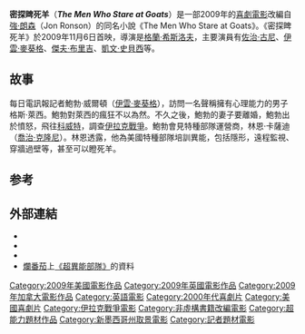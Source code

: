 {{noteTA
|T=zh-hans:以眼杀人;zh-hk:密探睥死羊;zh-tw:超異能部隊;
|G1=Show
|1=zh-hans:以眼杀人;zh-hk:密探睥死羊;zh-tw:超異能部隊;
|6=zh-hans:强·朗森;zh-hk:鍾·朗臣;zh-tw:強·朗森;
|7=zh-hans:葛兰·海斯洛夫;zh-hk:格蘭·希斯洛夫;zh-tw:葛蘭·海斯洛夫;
}}
{{Infobox film
| name           = 超異能部隊
| original_name  = {{lang|en|''The Men Who Stare at Goats''}}
| image          = The Men Who Stare at Goats poster.jpg
| image_size     = 
| caption        = 電影海報
| alt            = 
| director       = [[葛蘭·海斯洛夫|葛蘭·海斯洛夫]]
| writer         = [[彼得·史卓翰|彼得·史卓翰]] {{small|（劇本）}}<br />[[強·朗森|強·朗森]]  {{small|（原著）}}
| producer       = Paul Lister<br />[[喬治·克隆尼|喬治·克隆尼]]<br />Grant Heslov
| starring       = [[喬治·克隆尼|喬治·克隆尼]]<br />[[伊旺·麥奎格|伊旺·麥奎格]]<br />[[傑夫·布里吉|傑夫·布里吉]]<br />[[凱文·史貝西|凱文·史貝西]]
| music          = [[洛夫·肯特|洛夫·肯特]]
| cinematography = [[勞勃·艾斯威特|勞勃·艾斯威特]]
| editing        = Tatiana S. Riegel
| studio         = 
| distributor    = [[序曲影業|序曲影業]] <br />Momentum Pictures 
| released       = 2009年9月11日 <br />{{small|([[多倫多國際影展|2009多倫多國際影展]])}}<br />2009年11月6日
| runtime        = 94分鐘
| country        = {{美國電影產地}}<br />{{英國电影}}
| language       = [[英語|英語]]
| budget         = $24百萬<ref>{{citeweb| url=http://latimesblogs.latimes.com/entertainmentnewsbuzz/2009/11/movie-projector-holiday-season-kicks-off-with-disneys-pricey-christmas-carol.html | title=Movie projector: Holiday season kicks off with Disney's pricey 'Christmas Carol' | author=Fritz, Ben  | work=[[Los_Angeles_Times|Los Angeles Times]] | date=2009-11-05}}</ref>
| gross          =$48,020,838<ref>{{citeweb|url=http://www.the-numbers.com/movies/2009/MGOAT.php|title=Movie The Men Who Stare at Goats - Box Office Data|publisher=The-Numbers|accessdate=2009-12-29}}</ref>
}}
'''密探睥死羊'''（'''''The Men Who Stare at Goats'''''）是一部2009年的[[喜劇電影|喜劇電影]]改編自[[強·朗森|強·朗森]]（Jon Ronson）的同名小說《The Men Who Stare at Goats》。《密探睥死羊》於2009年11月6日首映，導演是[[格蘭·希斯洛夫|格蘭·希斯洛夫]]，主要演員有[[佐治·古尼|佐治·古尼]]、[[伊雲·麥葵格|伊雲·麥葵格]]、[[傑夫·布里吉|傑夫·布里吉]]、[[凱文·史貝西|凱文·史貝西]]等。

== 故事 ==
每日電訊報記者鮑勃·威爾頓（[[伊雲·麥葵格|伊雲·麥葵格]]），訪問一名聲稱擁有心理能力的男子格斯·萊西。鮑勃對萊西的瘋狂不以為然。不久之後，鮑勃的妻子要離婚，鮑勃出於憤怒，飛往[[科威特|科威特]]，調查[[伊拉克戰爭|伊拉克戰爭]]。鮑勃會見特種部隊運營商，林恩·卡薩迪（[[喬治·克隆尼|喬治·克隆尼]]）。林恩透露，他為美國特種部隊培訓異能，包括隱形，遠程監視、穿牆過壁等，甚至可以瞪死羊。

== 参考 ==
<div class="references-small">
<references />
</div>

== 外部連結 ==
* {{official|http://www.themenwhostareatgoatsmovie.com/}}
* {{imdb title|1234548|超異能部隊}}
* {{Amg movie|469525|超異能部隊}}
* [[爛番茄|爛番茄]]上[http://www.rottentomatoes.com/m/men_who_stare_at_goats/ 《超異能部隊》]的資料

{{DEFAULTSORT:Men Who Stare at Goats}}
[[Category:2009年美國電影作品|Category:2009年美國電影作品]]
[[Category:2009年英國電影作品|Category:2009年英國電影作品]]
[[Category:2009年加拿大電影作品|Category:2009年加拿大電影作品]]
[[Category:英語電影|Category:英語電影]]
[[Category:2000年代喜劇片|Category:2000年代喜劇片]]
[[Category:美國喜劇片|Category:美國喜劇片]]
[[Category:伊拉克戰爭電影|Category:伊拉克戰爭電影]]
[[Category:非虛構書籍改編電影|Category:非虛構書籍改編電影]]
[[Category:超能力題材作品|Category:超能力題材作品]]
[[Category:新墨西哥州取景電影|Category:新墨西哥州取景電影]]
[[Category:記者題材電影|Category:記者題材電影]]